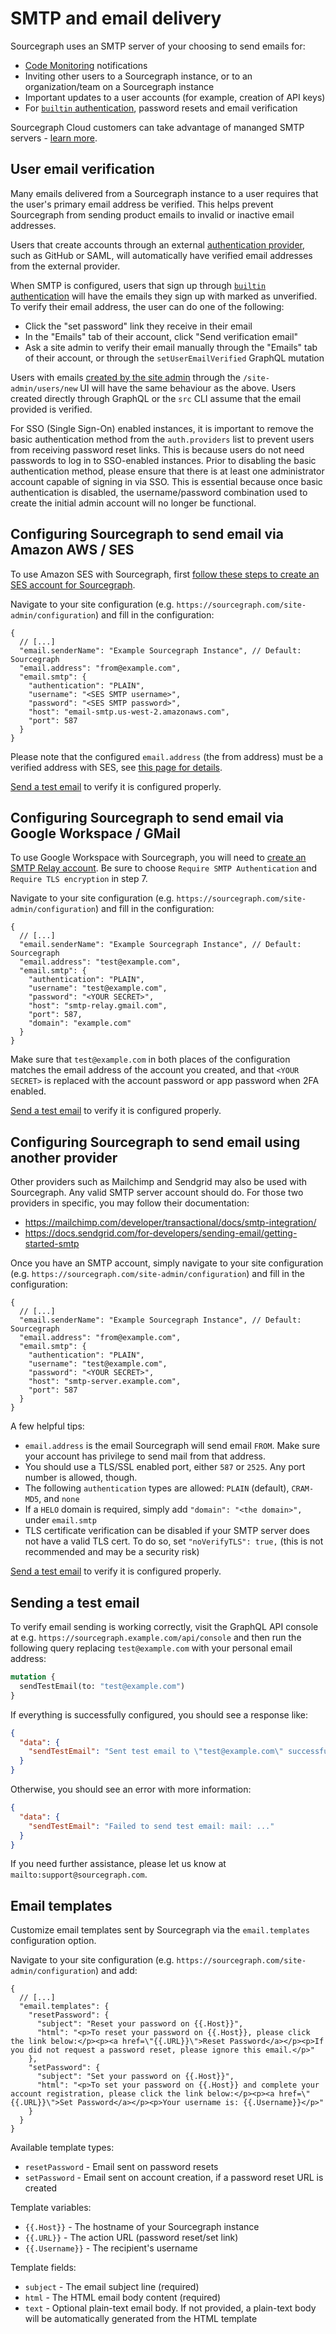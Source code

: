 # SMTP and email delivery

Sourcegraph uses an SMTP server of your choosing to send emails for:

- [Code Monitoring](/code_monitoring/) notifications
- Inviting other users to a Sourcegraph instance, or to an organization/team on a Sourcegraph instance
- Important updates to a user accounts (for example, creation of API keys)
- For [`builtin` authentication](/admin/auth/#builtin-password-authentication), password resets and email verification

<Callout type="note">Sourcegraph Cloud customers can take advantage of mananged SMTP servers - [learn more](/cloud/#managed-smtp).</Callout>

## User email verification

Many emails delivered from a Sourcegraph instance to a user requires that the user's primary email address be verified.
This helps prevent Sourcegraph from sending product emails to invalid or inactive email addresses.

Users that create accounts through an external [authentication provider](/admin/auth/), such as GitHub or SAML, will automatically have verified email addresses from the external provider.

When SMTP is configured, users that sign up through [`builtin` authentication](/admin/auth/#builtin-password-authentication) will have the emails they sign up with marked as unverified.
To verify their email address, the user can do one of the following:

- Click the "set password" link they receive in their email
- In the "Emails" tab of their account, click "Send verification email"
- Ask a site admin to verify their email manually through the "Emails" tab of their account, or through the `setUserEmailVerified` GraphQL mutation

Users with emails [created by the site admin](/admin/auth/#creating-builtin-authentication-users) through the `/site-admin/users/new` UI will have the same behaviour as the above. Users created directly through GraphQL or the `src` CLI assume that the email provided is verified.

<Callout type="note">For SSO (Single Sign-On) enabled instances, it is important to remove the basic authentication method from the `auth.providers` list to prevent users from receiving password reset links. This is because users do not need passwords to log in to SSO-enabled instances. Prior to disabling the basic authentication method, please ensure that there is at least one administrator account capable of signing in via SSO. This is essential because once basic authentication is disabled, the username/password combination used to create the initial admin account will no longer be functional.</Callout>

## Configuring Sourcegraph to send email via Amazon AWS / SES

To use Amazon SES with Sourcegraph, first [follow these steps to create an SES account for Sourcegraph](https://docs.aws.amazon.com/ses/latest/dg/send-email-smtp-software-package.html).

Navigate to your site configuration (e.g. `https://sourcegraph.com/site-admin/configuration`) and fill in the configuration:

```jsonc
{
  // [...]
  "email.senderName": "Example Sourcegraph Instance", // Default: Sourcegraph
  "email.address": "from@example.com",
  "email.smtp": {
    "authentication": "PLAIN",
    "username": "<SES SMTP username>",
    "password": "<SES SMTP password>",
    "host": "email-smtp.us-west-2.amazonaws.com",
    "port": 587
  }
}
```

Please note that the configured `email.address` (the from address) must be a verified address with SES, see [this page for details](https://docs.aws.amazon.com/ses/latest/dg/verify-addresses-and-domains.html).

[Send a test email](#sending-a-test-email) to verify it is configured properly.

## Configuring Sourcegraph to send email via Google Workspace / GMail

To use Google Workspace with Sourcegraph, you will need to [create an SMTP Relay account](https://support.google.com/a/answer/2956491). Be sure to choose `Require SMTP Authentication` and `Require TLS encryption` in step 7.

Navigate to your site configuration (e.g. `https://sourcegraph.com/site-admin/configuration`) and fill in the configuration:

```jsonc
{
  // [...]
  "email.senderName": "Example Sourcegraph Instance", // Default: Sourcegraph
  "email.address": "test@example.com",
  "email.smtp": {
    "authentication": "PLAIN",
    "username": "test@example.com",
    "password": "<YOUR SECRET>",
    "host": "smtp-relay.gmail.com",
    "port": 587,
    "domain": "example.com"
  }
}
```

Make sure that `test@example.com` in both places of the configuration matches the email address of the account you created, and that `<YOUR SECRET>` is replaced with the account password or app password when 2FA enabled.

[Send a test email](#sending-a-test-email) to verify it is configured properly.

## Configuring Sourcegraph to send email using another provider

Other providers such as Mailchimp and Sendgrid may also be used with Sourcegraph. Any valid SMTP server account should do. For those two providers in specific, you may follow their documentation:

* https://mailchimp.com/developer/transactional/docs/smtp-integration/
* https://docs.sendgrid.com/for-developers/sending-email/getting-started-smtp

Once you have an SMTP account, simply navigate to your site configuration (e.g. `https://sourcegraph.com/site-admin/configuration`) and fill in the configuration:

```jsonc
{
  // [...]
  "email.senderName": "Example Sourcegraph Instance", // Default: Sourcegraph
  "email.address": "from@example.com",
  "email.smtp": {
    "authentication": "PLAIN",
    "username": "test@example.com",
    "password": "<YOUR SECRET>",
    "host": "smtp-server.example.com",
    "port": 587
  }
}
```

A few helpful tips:

* `email.address` is the email Sourcegraph will send email `FROM`. Make sure your account has privilege to send mail from that address.
* You should use a TLS/SSL enabled port, either `587` or `2525`. Any port number is allowed, though.
* The following `authentication` types are allowed: `PLAIN` (default), `CRAM-MD5`, and `none`
* If a `HELO` domain is required, simply add `"domain": "<the domain>",` under `email.smtp`
* TLS certificate verification can be disabled if your SMTP server does not have a valid TLS cert. To do so, set `"noVerifyTLS": true,` (this is not recommended and may be a security risk)

[Send a test email](#sending-a-test-email) to verify it is configured properly.

## Sending a test email


To verify email sending is working correctly, visit the GraphQL API console at e.g. `https://sourcegraph.example.com/api/console` and then run the following query replacing `test@example.com` with your personal email address:

```graphql
mutation {
  sendTestEmail(to: "test@example.com")
}
```

If everything is successfully configured, you should see a response like:

```json
{
  "data": {
    "sendTestEmail": "Sent test email to \"test@example.com\" successfully! Please check it was received."
  }
}
```

Otherwise, you should see an error with more information:

```json
{
  "data": {
    "sendTestEmail": "Failed to send test email: mail: ..."
  }
}
```

If you need further assistance, please let us know at `mailto:support@sourcegraph.com`.

## Email templates

Customize email templates sent by Sourcegraph via the `email.templates` configuration option.

Navigate to your site configuration (e.g. `https://sourcegraph.com/site-admin/configuration`) and add:

```jsonc
{
  // [...]
  "email.templates": {
    "resetPassword": {
      "subject": "Reset your password on {{.Host}}",
      "html": "<p>To reset your password on {{.Host}}, please click the link below:</p><p><a href=\"{{.URL}}\">Reset Password</a></p><p>If you did not request a password reset, please ignore this email.</p>"
    },
    "setPassword": {
      "subject": "Set your password on {{.Host}}",
      "html": "<p>To set your password on {{.Host}} and complete your account registration, please click the link below:</p><p><a href=\"{{.URL}}\">Set Password</a></p><p>Your username is: {{.Username}}</p>"
    }
  }
}
```

Available template types:

* `resetPassword` - Email sent on password resets
* `setPassword` - Email sent on account creation, if a password reset URL is created

Template variables:

* `{{.Host}}` - The hostname of your Sourcegraph instance
* `{{.URL}}` - The action URL (password reset/set link)
* `{{.Username}}` - The recipient's username

Template fields:

* `subject` - The email subject line (required)
* `html` - The HTML email body content (required)
* `text` - Optional plain-text email body. If not provided, a plain-text body will be automatically generated from the HTML template
